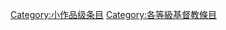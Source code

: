 {{catmore1|[[Wikipedia:基督教专题|Wikipedia:基督教专题]]}}
{{Articles by Quality|topic=基督教|project=基督教|format=TOC}}
{{emptycat}}

[[Category:小作品级条目|Category:小作品级条目]][[Category:各等級基督教條目|Category:各等級基督教條目]]